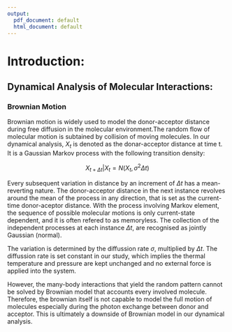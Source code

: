 ---
output:
  pdf_document: default
  html_document: default
---
# Introduction:

## Dynamical Analysis of Molecular Interactions:  

### Brownian Motion  
Brownian motion is widely used to model the donor-acceptor distance during free diffusion in the molecular environment.The random flow of molecular motion is subtained by collision of moving molecules. In our dynamical analysis, $X_{t}$ is denoted as the donar-acceptor distance at time t. It is a Gaussian Markov process with the following transition density:

$$ X_{t+\Delta t}|X_{t} = N(X_{t}, \sigma^2 \Delta t)$$  

Every subsequent variation in distance by an increment of $\Delta t$ has a mean-reverting nature. The donor-acceptor distance in the next instance revolves around the mean of the process in any direction, that is set as the current-time donor-aceptor distance. With the process involving Markov element, the sequence of possible molecular motions is only current-state dependent, and it is often refered to as memoryless. The collection of the independent processes at each instance $\Delta t$, are recognised as jointly Gaussian (normal).  

The variation is determined by the diffussion rate $\sigma$, multiplied by $\Delta t$. The diffussion rate is set constant in our study, which implies the thermal temperature and pressure are kept unchanged and no external force is applied into the system.  

However, the many-body interactions that yield the random pattern cannot be solved by Brownian model that accounts every involved molecule. Therefore, the brownian itself is not capable to model the full motion of molecules especially during the photon exchange between donor and acceptor. This is ultimately a downside of Brownian model in our dynamical analysis. 

